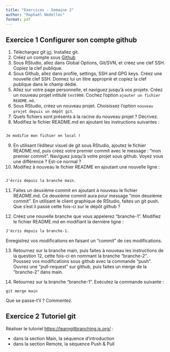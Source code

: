 ```yaml
---
title: "Exercices - Semaine 2"
author: "Raphaël Nedellec"
format: pdf
---
```


## Exercice 1 Configurer son compte github

1. Téléchargez git [ici](https://git-scm.com/downloads). Installez git. 
2. Créez un compte sous [Github](https://github.com)
3. Sous RStudio, allez dans Global Options, Git/SVN, et créez une clef SSH. Copiez la clef publique.
4. Sous Github, allez dans profile, settings, SSH and GPG keys. Créez une nouvelle clef SSH. Donnez lui un titre approprié et copiez la clef publique dans le champ dédié. 
5. Allez sur votre page personnelle, et naviguez jusqu'à vos projets. Créez un nouveau projet intitulé `test000`. Cochez l'option `ajouter un fichier README.md`.
6. Sous RStudio, créez un nouveau projet. Choisissez l'option `nouveau projet depuis un dépôt git`.
7. Quels fichiers sont présents à la racine du nouveau projet ? Décrivez.
8. Modifiez le fichier README.md en ajoutant les instructions suivantes : 

```md

Je modifie mon fichier en local !

```

9. En utilisant l'éditeur visuel de git sous RStudio, ajoutez le fichier README.md, puis créez votre premier commit avec le message : "mon premier commit". Naviguez jusqu'à votre projet sous github. Voyez vous une différence ? Est-ce normal ?
10. Modifiez à nouveau le fichier README en ajoutant une nouvelle ligne :

```md

J'écris depuis la branche main.

```

11. Faites un deuxième commit en ajoutant à nouveau le fichier README.md. Ce deuxième commit aura pour message "mon deuxième commit". En utilisant le client graphique de RStudio, faites un git push. Que s'est il passé cette fois-ci sur le dépôt github ?

12. Créez une nouvelle branche que vous appelerez "branche-1". Modifiez le fichier README.md en modifiant la dernière ligne :

```md
J'écris depuis la branche-1.
```

Enregistrez vos modifications en faisant un "commit" de ces modifications.

13. Retournez sur la branche main, puis faites à nouveau les instructions de la question 12, cette fois-ci en nommant la branche "branche-2". Poussez vos modifications sous github avec la commande "push". Ouvrez une "pull-request" sur github, puis faites un merge de la "branche-2" dans main.

14. Retournez sur la branche "branche-1". Exécutez la commande suivante :

```
git merge main
```

Que se passe-t'il ? Commentez.

## Exercice 2 Tutoriel git

Réaliser le tutoriel <https://learngitbranching.js.org/> :

- dans la section Main, la séquence d'introduction
- dans la section Remote, la séquence Push & Pull
